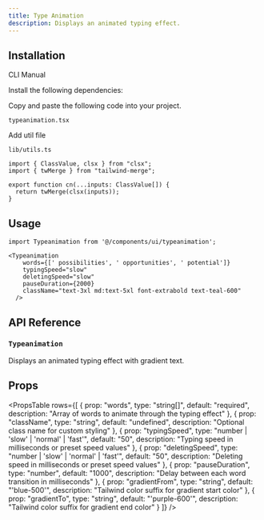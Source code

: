 ```yaml
---
title: Type Animation
description: Displays an animated typing effect.
---
```


<ComponentPreview
  name="typeanimation-demo"
  className=""
  description=""
/>

## Installation

<Tabs defaultValue="cli" className="w-full">
  <TabsList>
    <TabsTrigger value="cli">CLI</TabsTrigger>
    <TabsTrigger value="manual">Manual</TabsTrigger>
  </TabsList>
  <TabsContent value="cli">
    <PkgOptions name="typeanimation" />
  </TabsContent>
  <TabsContent value="manual">
    <Steps>

<Step>Install the following dependencies:</Step>
<DepsOptions name="framer-motion react-type-animation" />

<Step>Copy and paste the following code into your project.</Step>
<p>
  <code>typeanimation.tsx</code>
</p>
<ComponentSource name="typeanimation" />

<Step>Add util file</Step>

<p>
  <code>lib/utils.ts</code>
</p>

```tsx
import { ClassValue, clsx } from "clsx";
import { twMerge } from "tailwind-merge";

export function cn(...inputs: ClassValue[]) {
  return twMerge(clsx(inputs));
}
```

</Steps>
  </TabsContent>
</Tabs>

## Usage

```tsx
import Typeanimation from '@/components/ui/typeanimation';
```

```tsx
<Typeanimation
    words={[' possibilities', ' opportunities', ' potential']}
    typingSpeed="slow"
    deletingSpeed="slow"
    pauseDuration={2000}
    className="text-3xl md:text-5xl font-extrabold text-teal-600"
  />
```


## API Reference

### `Typeanimation`

Displays an animated typing effect with gradient text.

## Props

<PropsTable
  rows={[
    {
      prop: "words",
      type: "string[]",
      default: "required",
      description: "Array of words to animate through the typing effect"
    },
    {
      prop: "className",
      type: "string",
      default: "undefined",
      description: "Optional class name for custom styling"
    },
    {
      prop: "typingSpeed",
      type: "number | 'slow' | 'normal' | 'fast'",
      default: "50",
      description: "Typing speed in milliseconds or preset speed values"
    },
    {
      prop: "deletingSpeed", 
      type: "number | 'slow' | 'normal' | 'fast'",
      default: "50",
      description: "Deleting speed in milliseconds or preset speed values"
    },
    {
      prop: "pauseDuration",
      type: "number",
      default: "1000",
      description: "Delay between each word transition in milliseconds"
    },
    {
      prop: "gradientFrom",
      type: "string",
      default: "'blue-500'",
      description: "Tailwind color suffix for gradient start color"
    },
    {
      prop: "gradientTo",
      type: "string", 
      default: "'purple-600'",
      description: "Tailwind color suffix for gradient end color"
    }
  ]}
/>

